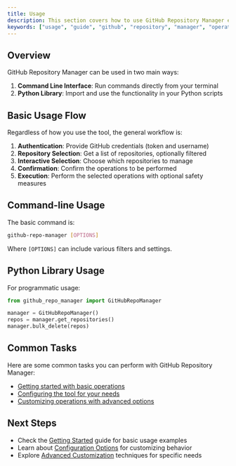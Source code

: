 ```yaml
---
title: Usage
description: This section covers how to use GitHub Repository Manager effectively for various repository management tasks. We'll explore the different ways to interact with the tool and provide practical examples.
keywords: ["usage", "guide", "github", "repository", "manager", "operations"]
---
```


## Overview

GitHub Repository Manager can be used in two main ways:

1. **Command Line Interface**: Run commands directly from your terminal
2. **Python Library**: Import and use the functionality in your Python scripts

## Basic Usage Flow

Regardless of how you use the tool, the general workflow is:

1. **Authentication**: Provide GitHub credentials (token and username)
2. **Repository Selection**: Get a list of repositories, optionally filtered
3. **Interactive Selection**: Choose which repositories to manage
4. **Confirmation**: Confirm the operations to be performed
5. **Execution**: Perform the selected operations with optional safety measures

## Command-line Usage

The basic command is:

```bash
github-repo-manager [OPTIONS]
```

Where `[OPTIONS]` can include various filters and settings.

## Python Library Usage

For programmatic usage:

```python
from github_repo_manager import GitHubRepoManager

manager = GitHubRepoManager()
repos = manager.get_repositories()
manager.bulk_delete(repos)
```

## Common Tasks

Here are some common tasks you can perform with GitHub Repository Manager:

- [Getting started with basic operations](./getting-started)
- [Configuring the tool for your needs](./configuration)
- [Customizing operations with advanced options](./customization)

## Next Steps

- Check the [Getting Started](./getting-started) guide for basic usage examples
- Learn about [Configuration Options](./configuration) for customizing behavior
- Explore [Advanced Customization](./customization) techniques for specific needs